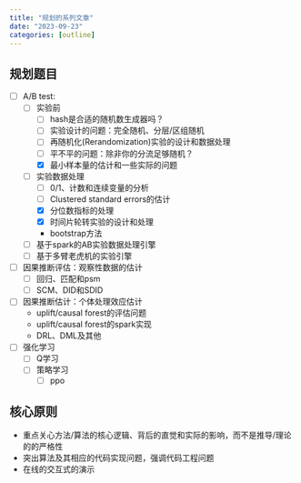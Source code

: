 ```yaml
---
title: "规划的系列文章"
date: "2023-09-23"
categories: [outline]
---
```


## 规划题目

- [ ] A/B test: 
    - [ ] 实验前
        - [ ] hash是合适的随机数生成器吗？
        - [ ] 实验设计的问题：完全随机、分层/区组随机
        - [ ] 再随机化(Rerandomization)实验的设计和数据处理
        - [ ] 平不平的问题：除非你的分流足够随机？
        - [x] 最小样本量的估计和一些实际的问题
    - [ ] 实验数据处理
        - [ ] 0/1、计数和连续变量的分析
        - [ ] Clustered standard errors的估计
        - [x] 分位数指标的处理
        - [x] 时间片轮转实验的设计和处理
        - bootstrap方法
    - [ ] 基于spark的AB实验数据处理引擎
    - [ ] 基于多臂老虎机的实验引擎

- [ ] 因果推断评估：观察性数据的估计
    - [ ] 回归、匹配和psm
    - [ ] SCM、DID和SDID

- [ ] 因果推断估计：个体处理效应估计
    - uplift/causal forest的评估问题
    - uplift/causal forest的spark实现
    - DRL、DML及其他

- [ ] 强化学习
    - [ ] Q学习
    - [ ] 策略学习
        - [ ] ppo


## 核心原则

- 重点关心方法/算法的核心逻辑、背后的直觉和实际的影响，而不是推导/理论的的严格性
- 突出算法及其相应的代码实现问题，强调代码工程问题
- 在线的交互式的演示